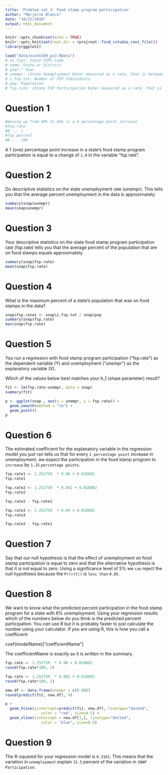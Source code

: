 ```yaml
---
title: 'Problem set 3: Food stamp program participation'
author: "Marjorie Blanco"
date: "10/22/2018"
output: html_document
---
```


```r
knitr::opts_chunk$set(echo = TRUE)
knitr::opts_knit$set(root.dir = rprojroot::find_rstudio_root_file())
library(ggplot2)
```

```r
load("data/econ5100_ps3.RData")
# st.fips: State FIPS Code
# name: State or District
# year:" Year
# unempr: (State Unemployment Rate) measured as a rate, that is between 0 and 1, rather than in percent
# i.fsp.tot: Number of FSP Individuals
# pop: Population
# fsp.rate: (State FSP Participation Rate) measured as a rate, that is between 0 and 1 - snap$i.fsp.tot / snap$pop
```

# Question 1

```r
#moving up from 40% to 44% is a 4 percentage point increase
#fsp.rate
#0 ... 1
#fsp percent
#0 ... 100
```

A 1 (one) percentage point increase in a state's food stamp program participation is equal to a change of `1.0` in the variable "fsp.rate". 

# Question 2

Do descriptive statistics on the state unemployment rate (unempr). This tells you that the average percent unemployment in the data is approximately:

```r
summary(snap$unempr)
mean(snap$unempr)
```

# Question 3

Your descriptive statistics on the state food stamp program participation rate (fsp.rate) tells you that the average percent of the population that are on food stamps equals approximately

```r
summary(snap$fsp.rate)
mean(snap$fsp.rate)
```

# Question 4

What is the maximum percent of a state's population that was on food stamps in the data?

```r
snap$fsp.rate1 <- snap$i.fsp.tot / snap$pop
summary(snap$fsp.rate)
max(snap$fsp.rate)
```

# Question 5

You run a regression with food stamp program participation ("fsp.rate") as the dependent variable (Y) and unemployment ("unempr") as the explanatory variable (X).

Which of the values below best matches your b_1  (slope parameter) result?

```r
fit <- lm(fsp.rate~unempr, data = snap)
summary(fit)

p <- ggplot(snap , aes(x = unempr, y = fsp.rate)) +
  geom_smooth(method = "lm") +
  geom_point()
p
```

# Question 6

The estimated coefficient for the explanatory variable in the regression model you just ran tells us that for every `1 percentage point` increase in unemployment, we expect the participation in the food stamp program to `increase` by `1.25` `percentage points`.

```r
fsp.rate1 <- 1.252759  * 0.08 + 0.018082
fsp.rate1

fsp.rate2 <- 1.252759  * 0.081 + 0.018082
fsp.rate2

fsp.rate2 - fsp.rate1

fsp.rate3 <- 1.252759  * 0.09 + 0.018082
fsp.rate3

fsp.rate3 - fsp.rate1
```

# Question 7

Say that our null hypothesis is that the effect of unemployment on food stamp participation is equal to zero and that the alternative hypothesis is that it is not equal to zero. Using a significance level of 5% we `can` reject the null hypothesis because the `Pr(>|t|)` is `less than` `0.05`.

# Question 8

We want to know what the predicted percent participation in the food stamp program for a state with 8% unemployment. Using your regression results which of the numbers below do you think is the predicted percent participation. You *can* use R but it is probably faster to just calculate the number using your calculator. If you are using R, this is how you call a coefficient:

coef(modelName)["coefficientName"]

The coefficientName is exactly as it is written in the summary.

```r
fsp.rate <- 1.252759  * 0.08 + 0.018082
round(fsp.rate*100, 2)

fsp.rate <- 1.252759  * 0.081 + 0.018082
round(fsp.rate*100, 2)

new.df <- data.frame(unempr = c(0.08))
round(predict(fit, new.df), 4)

p + 
  geom_hline(yintercept=predict(fit, new.df), linetype="dashed", 
                color = "red", size=0.5) +
  geom_vline(xintercept = new.df[1,], linetype="dotted", 
                color = "blue", size=0.5)
```

# Question 9

The R-squared for your regression model is ` 0.3161`. This means that the variation in `unemployment` explain `31.5` percent of the variation in `SNAP Participation`.